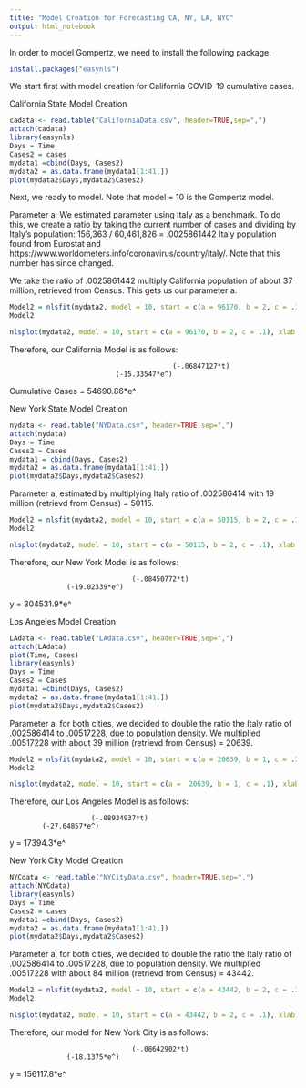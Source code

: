 ---
title: "Model Creation for Forecasting CA, NY, LA, NYC"
output: html_notebook
---

In order to model Gompertz, we need to install the following package.
```{r}
install.packages("easynls")
```

We start first with model creation for California COVID-19 cumulative cases.


California State Model Creation

```{r}
cadata <- read.table("CaliforniaData.csv", header=TRUE,sep=",")
attach(cadata)
library(easynls)
Days = Time
Cases2 = cases
mydata1 =cbind(Days, Cases2)
mydata2 = as.data.frame(mydata1[1:41,])
plot(mydata2$Days,mydata2$Cases2)
```

Next, we ready to model. Note that model = 10 is the Gompertz model.

Parameter a: We estimated parameter using Italy as a benchmark. To do this, we create a ratio by taking the current number of cases and dividing by Italy's population: 156,363 / 60,461,826 = .0025861442 Italy population found from Eurostat and  https://www.worldometers.info/coronavirus/country/italy/. Note that this number has since changed.

We take the ratio of .0025861442 multiply California population of about 37 million, retrieved from Census. This gets us our parameter a.


```{r}
Model2 = nlsfit(mydata2, model = 10, start = c(a = 96170, b = 2, c = .1))
Model2
```

```{r}
nlsplot(mydata2, model = 10, start = c(a = 96170, b = 2, c = .1), xlab = "Days", ylab = "Cases2", position = 1)
```

Therefore, our California Model is as follows:

                                            (-.06847127*t)
                              (-15.33547*e^)
Cumulative Cases = 54690.86*e^





New York State Model Creation

```{r}
nydata <- read.table("NYData.csv", header=TRUE,sep=",")
attach(nydata)
Days = Time
Cases2 = Cases
mydata1 = cbind(Days, Cases2)
mydata2 = as.data.frame(mydata1[1:41,])
plot(mydata2$Days,mydata2$Cases2)
```

Parameter a, estimated by multiplying Italy ratio of .002586414 with 19 million (retrievd from Census) = 50115.

```{r}
Model2 = nlsfit(mydata2, model = 10, start = c(a = 50115, b = 2, c = .1))
Model2
```


```{r}
nlsplot(mydata2, model = 10, start = c(a = 50115, b = 2, c = .1), xlab = "Days", ylab = "Cases2", position = 1)
```
Therefore, our New York Model is as follows:

			                      (-.08450772*t)
		          (-19.02339*e^)
y = 304531.9*e^



Los Angeles Model Creation

```{r}
LAdata <- read.table("LAdata.csv", header=TRUE,sep=",")
attach(LAdata)
plot(Time, Cases)
library(easynls)
Days = Time
Cases2 = Cases
mydata1 =cbind(Days, Cases2)
mydata2 = as.data.frame(mydata1[1:41,])
plot(mydata2$Days,mydata2$Cases2)
```
Parameter a, for both cities, we decided to double the ratio the Italy ratio of .002586414 to .00517228, due to population density. We multiplied .00517228 with about 39 million (retrievd from Census) = 20639.

```{r}
Model2 = nlsfit(mydata2, model = 10, start = c(a = 20639, b = 1, c = .1))
Model2
```

```{r}
nlsplot(mydata2, model = 10, start = c(a =  20639, b = 1, c = .1), xlab = "Days", ylab = "Cases2", position = 1)
```
Therefore, our Los Angeles Model is as follows:

                        (-.08934937*t)
            (-27.64857*e^)
y = 17394.3*e^



New York City Model Creation

```{r}
NYCdata <- read.table("NYCityData.csv", header=TRUE,sep=",")
attach(NYCdata)
library(easynls)
Days = Time
Cases2 = cases
mydata1 =cbind(Days, Cases2)
mydata2 = as.data.frame(mydata1[1:41,])
plot(mydata2$Days,mydata2$Cases2)

```

Parameter a, for both cities, we decided to double the ratio the Italy ratio of .002586414 to .00517228, due to population density. We multiplied .00517228 with about 84 million (retrievd from Census) = 43442.

```{r}
Model2 = nlsfit(mydata2, model = 10, start = c(a = 43442, b = 2, c = .1))
Model2
```


```{r}
nlsplot(mydata2, model = 10, start = c(a = 43442, b = 2, c = .1), xlab = "Days", ylab = "Cases2", position = 1)
```
Therefore, our model for New York City is as follows:

				                  (-.08642902*t)
		          (-18.1375*e^)
y = 156117.8*e^




